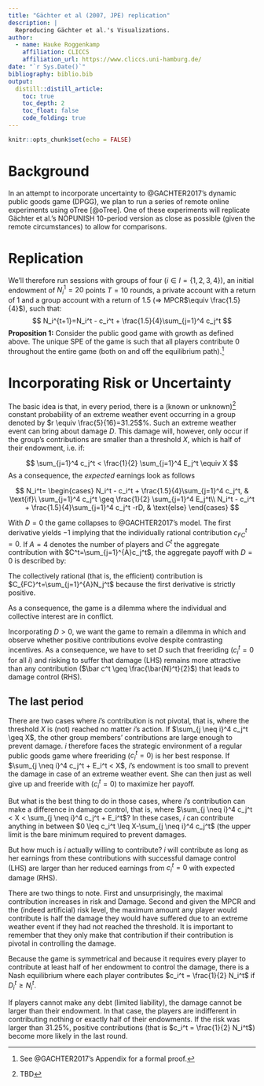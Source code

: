 ```yaml
---
title: "Gächter et al (2007, JPE) replication"
description: |
  Reproducing Gächter et al.'s Visualizations.
author:
  - name: Hauke Roggenkamp 
    affiliation: CLICCS
    affiliation_url: https://www.cliccs.uni-hamburg.de/
date: "`r Sys.Date()`"
bibliography: biblio.bib
output:
  distill::distill_article:
    toc: true
    toc_depth: 2
    toc_float: false
    code_folding: true
---
```


```r
knitr::opts_chunk$set(echo = FALSE)
```

# Background

In an attempt to incorporate uncertainty to @GACHTER2017's dynamic public goods game (DPGG), we plan to run a series of remote online experiments using oTree [@oTree]. One of these experiments will replicate Gächter et al.'s NOPUNISH 10-period version as close as possible (given the remote circumstances) to allow for comparisons. 

# Replication

We'll therefore run sessions with groups of four ($i \in I=\{1,2,3,4\}$), an initial endowment of $N_i^1 = 20$ points $T=10$ rounds, a private account with a return of $1$ and a group account with a return of $1.5$ ($\Rightarrow$ MPCR$\equiv \frac{1.5}{4}$), such that:
$$
N_i^{t+1}=N_i^t - c_i^t + \frac{1.5}{4}\sum_{j=1}^4 c_j^t
$$
**Proposition 1:** Consider the public good game with growth as defined above. The unique SPE of the game is such that all players contribute 0 throughout the entire game (both on and off the equilibrium path).^[See @GACHTER2017's Appendix for a formal proof.]


# Incorporating Risk or Uncertainty

The basic idea is that, in every period, there is a (known or unknown)^[TBD] constant probability of an extreme weather event occurring in a group denoted by $r \equiv \frac{5}{16}=31.25$%. Such an extreme weather event can bring about damage $D$. This damage will, however, only occur if the group's contributions are smaller than a threshold $X$, which is half of their endowment, i.e. if:

$$
\sum_{j=1}^4 c_j^t < \frac{1}{2} \sum_{j=1}^4 E_j^t \equiv X
$$
As a consequence, the _expected_ earnings look as follows


$$
N_i^t=
\begin{cases}
N_i^t - c_i^t + \frac{1.5}{4}\sum_{j=1}^4 c_j^t, & \text{if}\ \sum_{j=1}^4 c_j^t \geq \frac{1}{2} \sum_{j=1}^4 E_j^t\\
N_i^t - c_i^t + \frac{1.5}{4}\sum_{j=1}^4 c_j^t -rD, & \text{else}
\end{cases}
$$

With $D=0$ the game collapses to @GACHTER2017's model. The first derivative yields $-1$ implying that the individually rational contribution $c_{FC}^t=0$. 
If $A=4$ denotes the number of players and $C^t$ the aggregate contribution with $C^t=\sum_{j=1}^{A}c_j^t$, the aggregate payoff with $D=0$ is described by:

\begin{align}
\sum_{j=1}^{A}N_j^{t+1} & =\sum_{j=1}^{A}N_j^t - C^t + A \cdot \frac{1.5}{4} \cdot C^t\\
&=\sum_{j=1}^{A}N_j^t + C^t(4 \cdot \frac{1.5}{4} - 1) \\
&=\sum_{j=1}^{A}N_j^t + \frac{C^t}{2}
\end{align}

The collectively rational (that is, the efficient) contribution is $C_{FC}^t=\sum_{j=1}^{A}N_j^t$ because the first derivative is strictly positive.

As a consequence, the game is a dilemma where the individual and collective interest are in conflict.

Incorporating $D>0$, we want the game to remain a dilemma in which and observe whether positive contributions evolve despite contrasting incentives. As a consequence, we have to set $D$ such that freeriding ($c_i^t=0$ for all $i$) and risking to suffer that damage (LHS) remains more attractive than any contribution ($\bar c^t \geq \frac{\bar{N}^t}{2}$) that leads to damage control (RHS).

\begin{align}
N_i^t rD &> N_i^t - \bar{c}^t + A \cdot \frac{1.5}{4} \bar{c}^t \\
N_i^t (rD-1) &> \frac{\bar{c}^t}{2}
\end{align}



## The last period

There are two cases where $i$'s contribution is not pivotal, that is, where the threshold $X$ is (not) reached no matter $i$'s action. If $\sum_{j \neq i}^4 c_j^t \geq X$, the other group members' contributions are large enough to prevent damage. $i$ therefore faces the strategic environment of a regular public goods game where freeriding ($c_i^t=0$) is her best response. If $\sum_{j \neq i}^4 c_j^t + E_i^t < X$, $i$'s endowment is too small to prevent the damage in case of an extreme weather event. She can then just as well give up and freeride with ($c_i^t=0$) to maximize her payoff.

But what is the best thing to do in those cases, where $i$'s contribution can make a difference in damage control, that is, where $\sum_{j \neq i}^4 c_j^t < X < \sum_{j \neq i}^4 c_j^t + E_i^t$? In these cases, $i$ can contribute anything in  between $0 \leq c_i^t \leq X-\sum_{j \neq i}^4 c_j^t$ (the upper limit is the bare minimum required to prevent damages. 

But how much is $i$ actually willing to contribute? $i$ will contribute as long as her earnings from these contributions with successful damage control (LHS) are larger than her reduced earnings from $c_i^t=0$ with expected damage (RHS).

\begin{align}
N_i^t - c_i^t + \frac{1.5}{4}\sum_{j=1}^4 c_j^t & \geq 
 N_i^t + \frac{1.5}{4}\sum_{j=1}^4 c_j^t-rD\\
 
N_i^t - c_i^t \Big(1-\frac{1.5}{4}\Big) + \frac{1.5}{4}\sum_{j\neq i}^4 c_j^t & \geq 
 N_i^t + \frac{1.5}{4}\sum_{j\neq i}^4 c_j^t-rD\\
 
- c_i^t\Big(1-\frac{1.5}{4}\Big) & \geq -rD\\ 

c_i^t & \leq \frac{rD}{1-\frac{1.5}{4}}\\ 

c_i^t & \leq \frac{D}{2} \; \text{ with }r=\frac{5}{16}\\ 
\end{align}

There are two things to note. First and unsurprisingly, the maximal contribution increases in risk and Damage. Second and given the MPCR and the (indeed artificial) risk level, the maximum amount any player would contribute is half the damage they would have suffered due to an extreme weather event if they had not reached the threshold. It is important to remember that they only make that contribution if their contribution is pivotal in controlling the damage. 

Because the game is symmetrical and because it requires every player to contribute at least half of her endowment to control the damage, there is a Nash equilibrium where each player contributes $c_i^t = \frac{1}{2} N_i^t$ if $D_i^t \geq N_i^t$. 

If players cannot make any debt (limited liability), the damage cannot be larger than their endowment. In that case, the players are indifferent in contributing nothing or exactly half of their endowments. If the risk was larger than $31.25$%, positive contributions (that is $c_i^t = \frac{1}{2} N_i^t$) become more likely in the last round.